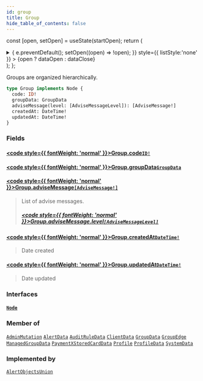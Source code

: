 ```yaml
---
id: group
title: Group
hide_table_of_contents: false
---
```






const [open, setOpen] = useState(startOpen);
return (
<details {...(open ? { open: true } : {})} className="details" style={{ border:'none', boxShadow:'none', background:'var(--ifm-background-color)' }}>
<summary
onClick={(e) => {
e.preventDefault();
setOpen((open) => !open);
}}
style={{ listStyle:'none' }} >
{open ? dataOpen : dataClose}
</summary>
{open && children}
</details>
);
};

Groups are organized hierarchically.

```graphql
type Group implements Node {
  code: ID!
  groupData: GroupData
  adviseMessage(level: [AdviseMessageLevel]): [AdviseMessage!]
  createdAt: DateTime!
  updatedAt: DateTime!
}
```

### Fields

#### [<code style={{ fontWeight: 'normal' }}>Group.<b>code</b></code>](#)<Bullet />[`ID!`](/api/scalars/id) <Badge class="badge badge--secondary" text="non-null"/> <Badge class="badge badge--secondary" text="scalar"/>

>

#### [<code style={{ fontWeight: 'normal' }}>Group.<b>groupData</b></code>](#)<Bullet />[`GroupData`](/api/objects/group-data) <Badge class="badge badge--secondary" text="object"/>

>

#### [<code style={{ fontWeight: 'normal' }}>Group.<b>adviseMessage</b></code>](#)<Bullet />[`[AdviseMessage!]`](/api/objects/advise-message) <Badge class="badge badge--secondary" text="list"/> <Badge class="badge badge--secondary" text="object"/>

> List of advise messages.
>
> ##### [<code style={{ fontWeight: 'normal' }}>Group.adviseMessage.<b>level</b></code>](#)<Bullet />[`[AdviseMessageLevel]`](/api/enums/advise-message-level) <Badge class="badge badge--secondary" text="list"/> <Badge class="badge badge--secondary" text="enum"/>

#### [<code style={{ fontWeight: 'normal' }}>Group.<b>createdAt</b></code>](#)<Bullet />[`DateTime!`](/api/scalars/date-time) <Badge class="badge badge--secondary" text="non-null"/> <Badge class="badge badge--secondary" text="scalar"/>

> Date created

#### [<code style={{ fontWeight: 'normal' }}>Group.<b>updatedAt</b></code>](#)<Bullet />[`DateTime!`](/api/scalars/date-time) <Badge class="badge badge--secondary" text="non-null"/> <Badge class="badge badge--secondary" text="scalar"/>

> Date updated

### Interfaces

#### [`Node`](/api/interfaces/node) <Badge class="badge badge--secondary" text="interface"/>

>

### Member of

[`AdminMutation`](/api/objects/admin-mutation) <Badge class="badge badge--secondary" text="object"/><Bullet />[`AlertData`](/api/objects/alert-data) <Badge class="badge badge--secondary" text="object"/><Bullet />[`AuditRuleData`](/api/objects/audit-rule-data) <Badge class="badge badge--secondary" text="object"/><Bullet />[`ClientData`](/api/objects/client-data) <Badge class="badge badge--secondary" text="object"/><Bullet />[`GroupData`](/api/objects/group-data) <Badge class="badge badge--secondary" text="object"/><Bullet />[`GroupEdge`](/api/objects/group-edge) <Badge class="badge badge--secondary" text="object"/><Bullet />[`ManagedGroupData`](/api/objects/managed-group-data) <Badge class="badge badge--secondary" text="object"/><Bullet />[`PaymentXStoredCardData`](/api/objects/payment-xstored-card-data) <Badge class="badge badge--secondary" text="object"/><Bullet />[`Profile`](/api/objects/profile) <Badge class="badge badge--secondary" text="object"/><Bullet />[`ProfileData`](/api/objects/profile-data) <Badge class="badge badge--secondary" text="object"/><Bullet />[`SystemData`](/api/objects/system-data) <Badge class="badge badge--secondary" text="object"/>

### Implemented by

[`AlertObjectsUnion`](/api/unions/alert-objects-union) <Badge class="badge badge--secondary" text="union"/>
